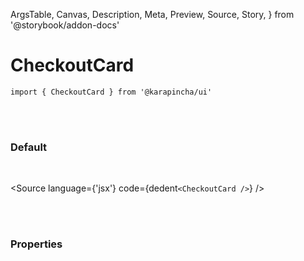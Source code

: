   ArgsTable,
  Canvas,
  Description,
  Meta,
  Preview,
  Source,
  Story,
} from '@storybook/addon-docs'


<Meta title='01. Atoms / CheckoutCard' component={CheckoutCard} />

# CheckoutCard

`import { CheckoutCard } from '@karapincha/ui'`

<br />
<br />

### Default

<br />

<Story name='Default'>
  <div className='doc-story__preview' style={{ zoom: '100%' }}>
    <div className='flex items-center gap-4'>
      <CheckoutCard />
    </div>
  </div>
</Story>

<Source language={'jsx'} code={dedent`<CheckoutCard />`} />

<br />
<br />

### Properties

<ArgsTable of={CheckoutCard} />
